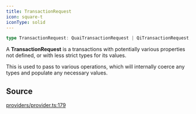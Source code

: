 ```yaml
---
title: TransactionRequest
icon: square-t
iconType: solid
---
```


```ts
type TransactionRequest: QuaiTransactionRequest | QiTransactionRequest;
```

A **TransactionRequest** is a transactions with potentially various properties not defined, or with less strict types
for its values.

This is used to pass to various operations, which will internally coerce any types and populate any necessary values.

## Source

[providers/provider.ts:179](https://github.com/dominant-strategies/quais.js/blob/c523dd62336b397db22e917054b8a36177cabf46/src/providers/provider.ts#L179)
